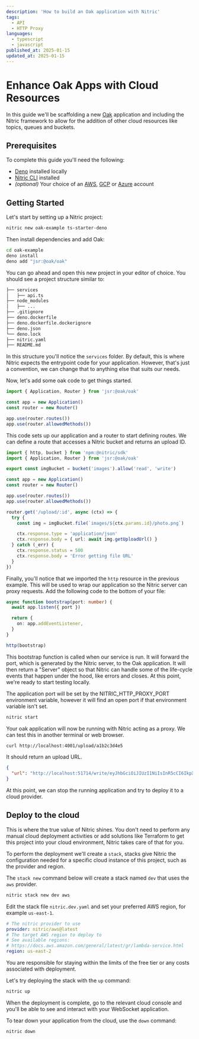 ```yaml
---
description: 'How to build an Oak application with Nitric'
tags:
  - API
  - HTTP Proxy
languages:
  - typescript
  - javascript
published_at: 2025-01-15
updated_at: 2025-01-15
---
```


# Enhance Oak Apps with Cloud Resources

In this guide we'll be scaffolding a new [Oak](https://oakserver.org/) application and including the Nitric framework to allow for the addition of other cloud resources like topics, queues and buckets.

## Prerequisites

To complete this guide you'll need the following:

- [Deno](https://deno.com/) installed locally
- [Nitric CLI](/get-started/installation) installed
- _(optional)_ Your choice of an [AWS](https://aws.amazon.com), [GCP](https://cloud.google.com) or [Azure](https://azure.microsoft.com) account

## Getting Started

Let's start by setting up a Nitric project:

```bash
nitric new oak-example ts-starter-deno
```

Then install dependencies and add Oak:

```bash
cd oak-example
deno install
deno add "jsr:@oak/oak"
```

You can go ahead and open this new project in your editor of choice. You should see a project structure similar to:

```txt
├── services
│   ├── api.ts
├── node_modules
│   ├── ...
├── .gitignore
├── deno.dockerfile
├── deno.dockerfile.dockerignore
├── deno.json
└── deno.lock
├── nitric.yaml
├── README.md
```

In this structure you'll notice the `services` folder. By default, this is where Nitric expects the entrypoint code for your application. However, that's just a convention, we can change that to anything else that suits our needs.

Now, let's add some oak code to get things started.

```typescript title:services/api.ts
import { Application, Router } from 'jsr:@oak/oak'

const app = new Application()
const router = new Router()

app.use(router.routes())
app.use(router.allowedMethods())
```

This code sets up our application and a router to start defining routes. We can define a route that accesses a Nitric bucket and returns an upload ID.

```typescript title:services/api.ts
import { http, bucket } from 'npm:@nitric/sdk'
import { Application, Router } from 'jsr:@oak/oak'

export const imgBucket = bucket('images').allow('read', 'write')

const app = new Application()
const router = new Router()

app.use(router.routes())
app.use(router.allowedMethods())

router.get('/upload/:id', async (ctx) => {
  try {
    const img = imgBucket.file(`images/${ctx.params.id}/photo.png`)

    ctx.response.type = 'application/json'
    ctx.response.body = { url: await img.getUploadUrl() }
  } catch (_err) {
    ctx.response.status = 500
    ctx.response.body = 'Error getting file URL'
  }
})
```

Finally, you'll notice that we imported the `http` resource in the previous example. This will be used to wrap our application so the Nitric server can proxy requests. Add the following code to the bottom of your file:

```typescript title:services/api.ts
async function bootstrap(port: number) {
  await app.listen({ port })

  return {
    on: app.addEventListener,
  }
}

http(bootstrap)
```

This bootstrap function is called when our service is run. It will forward the port, which is generated by the Nitric server, to the Oak application. It will then return a "Server" object so that Nitric can handle some of the life-cycle events that happen under the hood, like errors and closes. At this point, we're ready to start testing locally.

<Note>
  The application port will be set by the NITRIC_HTTP_PROXY_PORT environment
  variable, however it will find an open port if that environment variable isn't
  set.
</Note>

```bash
nitric start
```

Your oak application will now be running with Nitric acting as a proxy. We can test this in another terminal or web browser.

```bash
curl http://localhost:4001/upload/a1b2c3d4e5
```

It should return an upload URL.

```json
{
  "url": "http://localhost:51714/write/eyJhbGciOiJIUzI1NiIsInR5cCI6IkpXVCJ9"
}
```

At this point, we can stop the running application and try to deploy it to a cloud provider.

## Deploy to the cloud

This is where the true value of Nitric shines. You don't need to perform any manual cloud deployment activities or add solutions like Terraform to get this project into your cloud environment, Nitric takes care of that for you.

To perform the deployment we'll create a `stack`, stacks give Nitric the configuration needed for a specific cloud instance of this project, such as the provider and region.

The `stack new` command below will create a stack named `dev` that uses the `aws` provider.

```bash
nitric stack new dev aws
```

Edit the stack file `nitric.dev.yaml` and set your preferred AWS region, for example `us-east-1`.

```yaml title:nitric.dev.yaml
# The nitric provider to use
provider: nitric/aws@latest
# The target AWS region to deploy to
# See available regions:
# https://docs.aws.amazon.com/general/latest/gr/lambda-service.html
region: us-east-2
```

<Note>
  You are responsible for staying within the limits of the free tier or any
  costs associated with deployment.
</Note>

Let's try deploying the stack with the `up` command:

```bash
nitric up
```

When the deployment is complete, go to the relevant cloud console and you'll be able to see and interact with your WebSocket application.

To tear down your application from the cloud, use the `down` command:

```bash
nitric down
```
